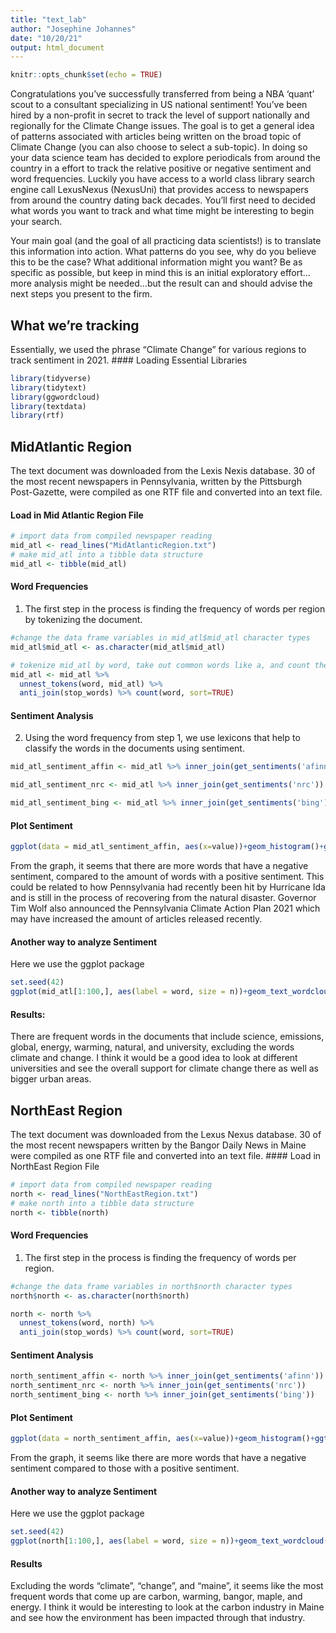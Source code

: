 ```yaml
---
title: "text_lab"
author: "Josephine Johannes"
date: "10/20/21"
output: html_document
---
```


```r
knitr::opts_chunk$set(echo = TRUE)
```

Congratulations you've successfully transferred from being a NBA 'quant' scout to a consultant specializing in US national sentiment! You've been hired by a non-profit in secret to track the level of support nationally and regionally for the Climate Change issues. The goal is to get a general idea of patterns associated with articles being written on the broad topic of Climate Change (you can also choose to select a sub-topic). In doing so your data science team has decided to explore periodicals from around the country in a effort to track the relative positive or negative sentiment and word frequencies. Luckily you have access to a world class library search engine call LexusNexus (NexusUni) that provides access to newspapers from around the country dating back decades. You'll first need to decided what words you want to track and what time might be interesting to begin your search. 

Your main goal (and the goal of all practicing data scientists!) is to translate this information into action. What patterns do you see, why do you believe this to be the case? What additional information might you want? Be as specific as possible, but keep in mind this is an initial exploratory effort...more analysis might be needed...but the result can and should advise the next steps you present to the firm. 

## What we're tracking 
Essentially, we used the phrase "Climate Change" for various regions to track sentiment in 2021.
#### Loading Essential Libraries 
```r
library(tidyverse)
library(tidytext)
library(ggwordcloud) 
library(textdata)
library(rtf)
```

## MidAtlantic Region 
The text document was downloaded from the Lexis Nexis database. 30 of the most recent newspapers in Pennsylvania, written by the Pittsburgh Post-Gazette, were compiled as one RTF file and converted into an text file. 

#### Load in Mid Atlantic Region File
```r
# import data from compiled newspaper reading
mid_atl <- read_lines("MidAtlanticRegion.txt")
# make mid_atl into a tibble data structure
mid_atl <- tibble(mid_atl)
```

#### Word Frequencies
1. The first step in the process is finding the frequency of words per region by tokenizing the document.
```r
#change the data frame variables in mid_atl$mid_atl character types
mid_atl$mid_atl <- as.character(mid_atl$mid_atl)

# tokenize mid_atl by word, take out common words like a, and count the number of words 
mid_atl <- mid_atl %>% 
  unnest_tokens(word, mid_atl) %>%
  anti_join(stop_words) %>% count(word, sort=TRUE)
```

#### Sentiment Analysis 
2. Using the word frequency from step 1, we use lexicons that help to classify the words in the documents using sentiment. 
```r
mid_atl_sentiment_affin <- mid_atl %>% inner_join(get_sentiments('afinn'))

mid_atl_sentiment_nrc <- mid_atl %>% inner_join(get_sentiments('nrc'))

mid_atl_sentiment_bing <- mid_atl %>% inner_join(get_sentiments('bing'))

```

#### Plot Sentiment 
```r
ggplot(data = mid_atl_sentiment_affin, aes(x=value))+geom_histogram()+ggtitle("Mid Atlantic Region Sentiment Range")+theme_minimal()
```


From the graph, it seems that there are more words that have a negative sentiment, compared to the amount of words with a positive sentiment. This could be related to how Pennsylvania had recently been hit by Hurricane Ida and is still in the process of recovering from the natural disaster. Governor Tim Wolf also announced the Pennsylvania Climate Action Plan 2021 which may have increased the amount of articles released recently. 

#### Another way to analyze Sentiment 
Here we use the ggplot package 
```r
set.seed(42)
ggplot(mid_atl[1:100,], aes(label = word, size = n))+geom_text_wordcloud()+theme_minimal()

```


#### Results: 

There are frequent words in the documents that include science, emissions, global, energy, warming, natural, and university, excluding the words climate and change. I think it would be a good idea to look at different universities and see the overall support for climate change there as well as bigger urban areas.


## NorthEast Region 
The text document was downloaded from the Lexus Nexus database. 30 of the most recent newspapers written by the Bangor Daily News in Maine were compiled as one RTF file and converted into an text file. 
#### Load in NorthEast Region File
```r
# import data from compiled newspaper reading
north <- read_lines("NorthEastRegion.txt")
# make north into a tibble data structure
north <- tibble(north)
```

#### Word Frequencies
1. The first step in the process is finding the frequency of words per region. 
```r
#change the data frame variables in north$north character types
north$north <- as.character(north$north)

north <- north %>% 
  unnest_tokens(word, north) %>%
  anti_join(stop_words) %>% count(word, sort=TRUE)
```

#### Sentiment Analysis 
```r
north_sentiment_affin <- north %>% inner_join(get_sentiments('afinn'))
north_sentiment_nrc <- north %>% inner_join(get_sentiments('nrc'))
north_sentiment_bing <- north %>% inner_join(get_sentiments('bing'))

```

#### Plot Sentiment 
```r
ggplot(data = north_sentiment_affin, aes(x=value))+geom_histogram()+ggtitle("Northeast Region Sentiment Range")+theme_minimal()
```


From the graph, it seems like there are more words that have a negative sentiment compared to those with a positive sentiment. 

#### Another way to analyze Sentiment 
Here we use the ggplot package 
```r
set.seed(42)
ggplot(north[1:100,], aes(label = word, size = n))+geom_text_wordcloud()+theme_minimal()

```


#### Results 
Excluding the words "climate", "change", and "maine", it seems like the most frequent words that come up are carbon, warming, bangor, maple, and energy. I think it would be interesting to look at the carbon industry in Maine and see how the environment has been impacted through that industry. 